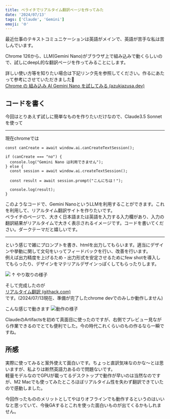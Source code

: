 ```yaml
---
title: ペライチでリアルタイム翻訳ページを作ってみた
date: '2024/07/13'
tags: ['Claude', 'Gemini']
emoji: '🌐'
---
```


最近仕事のテキストコミュニケーションは英語がメインで、英語が苦手な私は苦しんでいます。

Chrome 126から、LLM(Gemini Nano)がブラウザ上で組み込みで動くらしいので、試しにdeepL的な翻訳ページを作ってみることにします。

詳しい使い方等を知りたい場合は下記リンク先を参照してください。作るにあたって参考にさせていただきました🙏  
[Chrome の 組み込み AI Gemini Nano を試してみる (azukiazusa.dev)](https://azukiazusa.dev/blog/try-chrome-internal-ai-gemini-nano/)

## コードを書く

今回はとりあえず試しに簡単なものを作りたいだけなので、Claude3.5 Sonnetを使って

---

現在chromeでは

```javascript=
const canCreate = await window.ai.canCreateTextSession();

if (canCreate === "no") {
  console.log("Gemini Nano は利用できません");
} else {
  const session = await window.ai.createTextSession();
 
  const result = await session.prompt("こんにちは！");
 
  console.log(result);
}
```

このようなコードで、Gemini NanoというLLMを利用することができます。これを利用して、リアルタイム翻訳サイトを作りたいです。  
ペライチのページで、大きく日本語または英語を入力する入力欄があり、入力の翻訳結果がリアルタイムで大きく表示されるイメージです。コードを書いてください。ダークテーマだと嬉しいです。

---

という感じで雑にプロンプトを書き、htmlを出力してもらいます。適当にデザインや挙動に関して文句をいってフィードバックを行い、改善を行います。  
例えば出力精度を上げるため・出力形式を安定させるためにfew shotを導入してもらったり、デザインをマテリアルデザインっぽくしてもらったりします。

![](./_image/upload_8225150b761a58b5011c7ef10a6e9e71.png)
↑ やり取りの様子

そして完成したのが  
[リアルタイム翻訳 (githack.com)](https://gist.githack.com/trasta298/8393b1e42da0fa018c9a014d36bbb92b/raw/a6c279c3f6711f052f1cb96537d122bdfb1ef89b/translate.html)  
です。(2024/07/13現在、準備が完了したchrome devでのみしか動作しません)

こんな感じで動きます
![動作の様子](./_image/transapp.png)  

ClaudeのArtifactsを初めて真面目に使ったのですが、右側でプレビュー見ながら作業できるのでとても便利でした。今の時代これくらいのもの作るなら一瞬ですね。

## 所感

実際に使ってみると案外使えて面白いです。ちょっと直訳気味なのかな～とは思いますが、私よりは断然英語力あるので問題ないです。  
軽量モデルなのでGPUが載ってるデスクトップで動作が早いのは当然なのですが、M2 Macでも使ってみたところほぼリアルタイム性を失わず翻訳できていたので感動しました。

今回作ったもののメリットとしてやはりオフラインでも動作するというのはいいなと思っていて、今後GAするとこれを使った面白いものが出てくるかもしれません。
